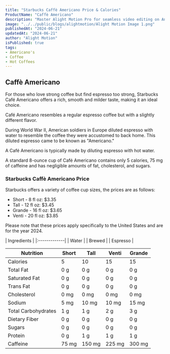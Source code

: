 ```yaml
---
title: "Starbucks Caffè Americano Price & Calories"
ProductName: "Caffè Americano" 
description: "Master Alight Motion Pro for seamless video editing on Android, iOS, and Tablets with our ultimate guide, unlocking advanced features and elevating your skills in 2024!"
image: "../../public/blogs/alightmotion/Alight Motion Image 1.png"
publishedAt: "2024-06-21"
updatedAt: "2024-06-21"
author: "Alight Motion"
isPublished: true
tags:
- Americano's 
- Coffee
- Hot Coffees   
---
```


## Caffè Americano
For those who love strong coffee but find espresso too strong, Starbucks Café Americano offers a rich, smooth and milder taste, making it an ideal choice.

Café Americano resembles a regular espresso coffee but with a slightly different flavor.

During World War II, American soldiers in Europe diluted espresso with water to resemble the coffee they were accustomed to back home. This diluted espresso came to be known as "Americano."

A Café Americano is typically made by diluting espresso with hot water. 

A standard 8-ounce cup of Café Americano contains only 5 calories, 75 mg of caffeine and has negligible amounts of fat, cholesterol, and sugars.

### Starbucks Caffè Americano Price

Starbucks offers a variety of coffee cup sizes, the prices are as follows:

- Short - 8 fl oz: $3.35
- Tall - 12 fl oz: $3.45
- Grande - 16 fl oz: $3.65
- Venti - 20 fl oz: $3.85

Please note that these prices apply specifically to the United States and are for the year 2024.
<div className="tables-container">
  <div className="table-wrapper1">
    | Ingredients  |  
    |:-------------|
    | Water        |
    | Brewed       |
    | Espresso     |
</div>
<div style={{ overflowX: "auto" }}>
<table>
  <thead>
    <tr>
      <th style={{ textAlign: "left" }}>Nutrition</th>
      <th>Short</th>
      <th>Tall</th>
      <th>Venti</th>
      <th>Grande</th>
    </tr>
  </thead>
  <tbody>
    <tr >
      <td>Calories</td>
      <td style={{ textAlign: "center" }}>5</td>
      <td style={{ textAlign: "center" }}>10</td>
      <td style={{ textAlign: "center" }}>15</td>
      <td style={{ textAlign: "center" }}>15</td>
    </tr>
    <tr >
      <td>Total Fat</td>
      <td style={{ textAlign: "center" }}>0 g</td>
      <td style={{ textAlign: "center" }}>0 g</td>
      <td style={{ textAlign: "center" }}>0 g</td>
      <td style={{ textAlign: "center" }}>0 g</td>
    </tr>
    <tr >
      <td>Saturated Fat</td>
      <td style={{ textAlign: "center" }}>0 g</td>
      <td style={{ textAlign: "center" }}>0 g</td>
      <td style={{ textAlign: "center" }}>0 g</td>
      <td style={{ textAlign: "center" }}>0 g</td>
    </tr>
    <tr >
      <td>Trans Fat</td>
      <td style={{ textAlign: "center" }}>0 g</td>
      <td style={{ textAlign: "center" }}>0 g</td>
      <td style={{ textAlign: "center" }}>0 g</td>
      <td style={{ textAlign: "center" }}>0 g</td>
    </tr>
    <tr >
      <td>Cholesterol</td>
      <td style={{ textAlign: "center" }}>0 mg</td>
      <td style={{ textAlign: "center" }}>0 mg</td>
      <td style={{ textAlign: "center" }}>0 mg</td>
      <td style={{ textAlign: "center" }}>0 mg</td>
    </tr>
    <tr >
      <td>Sodium</td>
      <td style={{ textAlign: "center" }}>5 mg</td>
      <td style={{ textAlign: "center" }}>10 mg</td>
      <td style={{ textAlign: "center" }}>10 mg</td>
      <td style={{ textAlign: "center" }}>15 mg</td>
    </tr>
    <tr >
      <td>Total Carbohydrates</td>
      <td style={{ textAlign: "center" }}>1 g</td>
      <td style={{ textAlign: "center" }}>1 g</td>
      <td style={{ textAlign: "center" }}>2 g</td>
      <td style={{ textAlign: "center" }}>3 g</td>
    </tr>
    <tr >
      <td>Dietary Fiber</td>
      <td style={{ textAlign: "center" }}>0 g</td>
      <td style={{ textAlign: "center" }}>0 g</td>
      <td style={{ textAlign: "center" }}>0 g</td>
      <td style={{ textAlign: "center" }}>0 g</td>
    </tr>
    <tr >
      <td>Sugars</td>
      <td style={{ textAlign: "center" }}>0 g</td>
      <td style={{ textAlign: "center" }}>0 g</td>
      <td style={{ textAlign: "center" }}>0 g</td>
      <td style={{ textAlign: "center" }}>0 g</td>
    </tr>
    <tr >
      <td>Protein</td>
      <td style={{ textAlign: "center" }}>0 g</td>
      <td style={{ textAlign: "center" }}>1 g</td>
      <td style={{ textAlign: "center" }}>1 g</td>
      <td style={{ textAlign: "center" }}>1 g</td>
    </tr>
    <tr >
      <td>Caffeine</td>
      <td style={{ textAlign: "center" }}>75 mg</td>
      <td style={{ textAlign: "center" }}>150 mg</td>
      <td style={{ textAlign: "center" }}>225 mg</td>
      <td style={{ textAlign: "center" }}>300 mg</td>
    </tr>
  </tbody>
</table>
</div>
 </div>

<style jsx>{`
  .tables-container {
    display: flex;
    flex-direction: row;
    gap: 30px;
  }
  .table-wrapper {
    width: 100%; /* Adjust as needed */
  }

  @media (max-width: 768px) {
    .tables-container {
      flex-direction: column;
      gap: 0px; /* Adjust as needed */
    }
    .table-wrapper {
      width: 100%; /* Adjust as needed */
    }
     .table-wrapper1 {
    width: 100%; /* Adjust as needed */
  }
  }
`}</style>
